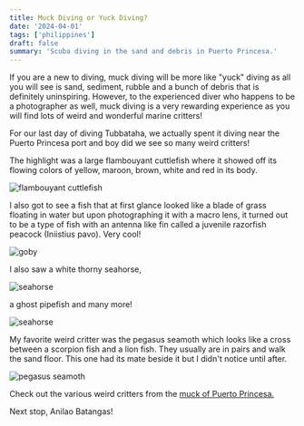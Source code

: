 ```yaml
---
title: Muck Diving or Yuck Diving?
date: '2024-04-01'
tags: ['philippines']
draft: false
summary: 'Scuba diving in the sand and debris in Puerto Princesa.'
---
```


If you are a new to diving, muck diving will be more like "yuck" diving as all you will see is sand, sediment, rubble and a bunch of debris that is definitely uninspiring. However, to the experienced diver who happens to be a photographer as well, muck diving is a very rewarding experience as you will find lots of weird and wonderful marine critters!

For our last day of diving Tubbataha, we actually spent it diving near the Puerto Princesa port and boy did we see so many weird critters!

The highlight was a large flambouyant cuttlefish where it showed off its flowing colors of yellow, maroon, brown, white and red in its body.

<Image
  src="/static/images/puertoprincesa_muck/flambouyant-cuttlefish.jpg"
  width={800}
  height={600}
  alt="flambouyant cuttlefish"
/>

I also got to see a fish that at first glance looked like a blade of grass floating in water but upon photographing it with a macro lens, it turned out to be a type of fish with an antenna like fin called a juvenile razorfish peacock (Iniistius pavo). Very cool!

<Image
  src="/static/images/puertoprincesa_muck/antenna-goby.jpg"
  width={800}
  height={600}
  alt="goby"
/>

I also saw a white thorny seahorse,

<Image
  src="/static/images/puertoprincesa_muck/thorny-seahorse.jpg"
  width={800}
  height={600}
  alt="seahorse"
/>

a ghost pipefish and many more!

<Image
  src="/static/images/puertoprincesa_muck/ghost-pipefish.jpg"
  width={800}
  height={600}
  alt="seahorse"
/>

My favorite weird critter was the pegasus seamoth which looks like a cross between a scorpion fish and a lion fish. They usually are in pairs and walk the sand floor. This one had its mate beside it but I didn't notice until after.

<Image
  src="/static/images/puertoprincesa_muck/pegasus.jpg"
  width={800}
  height={600}
  alt="pegasus seamoth"
/>

Check out the various weird critters from the [muck of Puerto Princesa.](https://generosalitton.smugmug.com/PuertoPrincesaMuckDiving-March2024/n-JQp7SL)

Next stop, Anilao Batangas!

